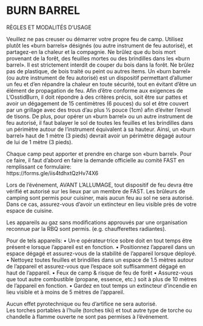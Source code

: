 # BURN BARREL {-}

RÈGLES ET MODALITÉS D’USAGE 

Veuillez ne pas creuser ou démarrer votre propre feu de camp. Utilisez plutôt les «burn barrels» désignés (ou autre instrument de feu autorisé), et partagez-en la chaleur et la compagnie. Ne brûlez que du bois mort provenant de la forêt, des feuilles mortes ou des brindilles dans les «burn barrel». Il est strictement interdit de couper du bois dans la forêt. Ne brûlez pas de plastique, de bois traité ou peint ou autres items. 
Un «burn barrel» (ou autre instrument de feu autorisé) est un dispositif permettant d’allumer un  feu et d’en répandre la chaleur en toute sécurité, tout en évitant d’être un élément de propagation de feu. Afin d’être conforme aux exigences de L’OsstidBurn, il doit répondre à des critères précis, soit être sur pattes et avoir un dégagement de 15 centimètres (6 pouces) du sol et être couvert par un grillage avec des trous d’au plus ½ pouce (1cm) afin d’éviter l’envol de tisons. De plus, pour opérer un «burn barrel» ou  un autre instrument de feu autorisé, il faut balayer le sol de toutes les feuilles et les brindilles dans un périmètre autour de l’instrument  équivalent à sa hauteur. Ainsi, un «burn barrel»  haut de 1 mètre (3 pieds) devrait avoir un périmètre dégagé autour de lui de 1 mètre (3 pieds).  


Chaque camp peut apporter et prendre en charge  son «burn barrel». Pour ce faire, il faut  d’abord en faire la demande officielle au comité FAST en remplissant ce formulaire:  
https://forms.gle/iis4tdhxtQzHv74X6 


Lors de l’événement, AVANT L’ALLUMAGE, tout dispositif de feu devra être vérifié et autorisé sur les lieux par un membre de FAST. 
Les brûleurs de camping sont permis pour cuisiner, mais aucun feu au sol ne sera autorisé. Dans ce cas, assurez-vous d’avoir un extincteur en lieu visible près de votre espace de cuisine. 


Les appareils au gaz sans modifications approuvés par une organisation reconnue par la RBQ sont permis. (e.g. chaufferettes radiantes). 

Pour de tels appareils: 
• Un·e opérateur·trice sobre doit en tout temps être présent·e lorsque l’appareil est en fonction. 
• Positionnez l’appareil dans un espace dégagé et assurez-vous de la stabilité de l’appareil  lorsque déployé. 
• Nettoyez toutes feuilles et brindilles dans un espace de 1.5 mètres autour de l’appareil et assurez-vous que l’espace soit suffisamment dégagé en haut de l’appareil. 
• Feux de camp & risque de feu de forêt 
• Assurez-vous que tout autre combustible  (propane, essence, etc.) soit à plus de 10  mètres de l’appareil en fonction. 
• Gardez en tout temps un extincteur d’incendie en lieu visible et à moins de 5 mètres de l’appareil. 


Aucun effet pyrotechnique ou feu d’artifice ne sera autorisé.  
Les torches portables à l’huile (torches tiki) et  tout autre type de torche ou chandelle à flamme ouverte ne sont pas permises à l’événement.
